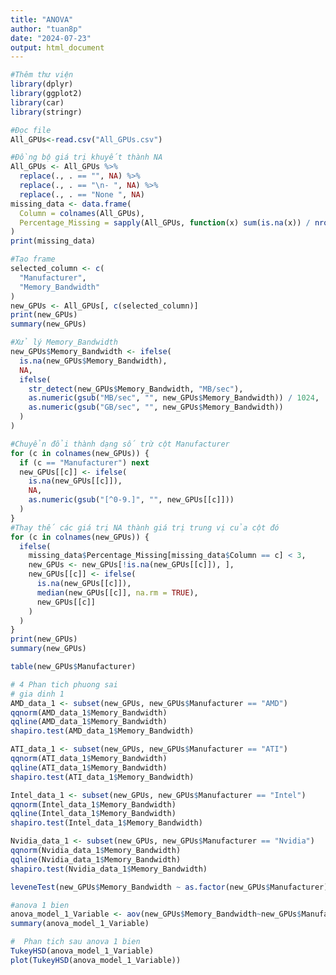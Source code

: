 ```yaml
---
title: "ANOVA"
author: "tuan8p"
date: "2024-07-23"
output: html_document
---
```


```r
#Thêm thư viện
library(dplyr)
library(ggplot2)
library(car)
library(stringr)
```

```r
#Đọc file
All_GPUs<-read.csv("All_GPUs.csv")
```

```r
#Đồng bộ giá trị khuyết thành NA
All_GPUs <- All_GPUs %>% 
  replace(., . == "", NA) %>%
  replace(., . == "\n- ", NA) %>%
  replace(., . == "None ", NA)
missing_data <- data.frame(
  Column = colnames(All_GPUs),
  Percentage_Missing = sapply(All_GPUs, function(x) sum(is.na(x)) / nrow(All_GPUs) * 100)
)
print(missing_data)
```

```r
#Tạo frame
selected_column <- c(
  "Manufacturer",
  "Memory_Bandwidth"
)
new_GPUs <- All_GPUs[, c(selected_column)]
print(new_GPUs)
summary(new_GPUs)
```

```r
#Xử lý Memory_Bandwidth
new_GPUs$Memory_Bandwidth <- ifelse(
  is.na(new_GPUs$Memory_Bandwidth),
  NA,
  ifelse(
    str_detect(new_GPUs$Memory_Bandwidth, "MB/sec"),
    as.numeric(gsub("MB/sec", "", new_GPUs$Memory_Bandwidth)) / 1024,
    as.numeric(gsub("GB/sec", "", new_GPUs$Memory_Bandwidth))
  )
)
```

```r
#Chuyển đổi thành dạng số trừ cột Manufacturer
for (c in colnames(new_GPUs)) {
  if (c == "Manufacturer") next
  new_GPUs[[c]] <- ifelse(
    is.na(new_GPUs[[c]]),
    NA,
    as.numeric(gsub("[^0-9.]", "", new_GPUs[[c]]))
  )
}
#Thay thế các giá trị NA thành giá trị trung vị của cột đó
for (c in colnames(new_GPUs)) {
  ifelse(
    missing_data$Percentage_Missing[missing_data$Column == c] < 3,
    new_GPUs <- new_GPUs[!is.na(new_GPUs[[c]]), ],
    new_GPUs[[c]] <- ifelse(
      is.na(new_GPUs[[c]]),
      median(new_GPUs[[c]], na.rm = TRUE),
      new_GPUs[[c]]
    )
  )
}
print(new_GPUs)
summary(new_GPUs)
```
```r
table(new_GPUs$Manufacturer)
```
```r
# 4 Phan tich phuong sai
# gia dinh 1
AMD_data_1 <- subset(new_GPUs, new_GPUs$Manufacturer == "AMD")
qqnorm(AMD_data_1$Memory_Bandwidth)
qqline(AMD_data_1$Memory_Bandwidth)
shapiro.test(AMD_data_1$Memory_Bandwidth)

ATI_data_1 <- subset(new_GPUs, new_GPUs$Manufacturer == "ATI")
qqnorm(ATI_data_1$Memory_Bandwidth)
qqline(ATI_data_1$Memory_Bandwidth)
shapiro.test(ATI_data_1$Memory_Bandwidth)

Intel_data_1 <- subset(new_GPUs, new_GPUs$Manufacturer == "Intel")
qqnorm(Intel_data_1$Memory_Bandwidth)
qqline(Intel_data_1$Memory_Bandwidth)
shapiro.test(Intel_data_1$Memory_Bandwidth)

Nvidia_data_1 <- subset(new_GPUs, new_GPUs$Manufacturer == "Nvidia")
qqnorm(Nvidia_data_1$Memory_Bandwidth)
qqline(Nvidia_data_1$Memory_Bandwidth)
shapiro.test(Nvidia_data_1$Memory_Bandwidth)

leveneTest(new_GPUs$Memory_Bandwidth ~ as.factor(new_GPUs$Manufacturer), new_GPUs)
```

```r
#anova 1 bien
anova_model_1_Variable <- aov(new_GPUs$Memory_Bandwidth~new_GPUs$Manufacturer,new_GPUs)
summary(anova_model_1_Variable)
```

```r
#  Phan tich sau anova 1 bien
TukeyHSD(anova_model_1_Variable)
plot(TukeyHSD(anova_model_1_Variable))
```